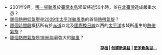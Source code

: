 <!--請保留最新3條-->
*2001年9月，[[颱風納莉_(2001年)|哪一場颱風]]於[[臺灣|臺灣本島]]滯留將近50小時，並在[[北臺灣|北臺灣]]造成嚴重水患？
*[[熱帶低氣壓奧林_(2009年)|哪個熱帶低氣壓]]是[[2009年太平洋颱風季|2009年太平洋颱風季]]的首個[[熱帶氣旋|熱帶氣旋]]？
*[[太平洋颱風季|哪個時間段]]概括所有於[[赤道|赤道]]以北及[[國際換日線|國際換日線]]以西的[[太平洋|太平洋]]水域所產生的[[熱帶氣旋|熱帶氣旋]]？
*[[颱風賀伯|哪個熱帶氣旋]]是[[1996年|1996年]]最強大的[[颱風|颱風]]？

<div align="right" style="font-size: 90%;">
'''[[Wikipedia:新条目推荐|存档]] | [[Help:如何创建新页面|创建新条目]] | [[Special:Newpages|更多新条目...]]'''</div>